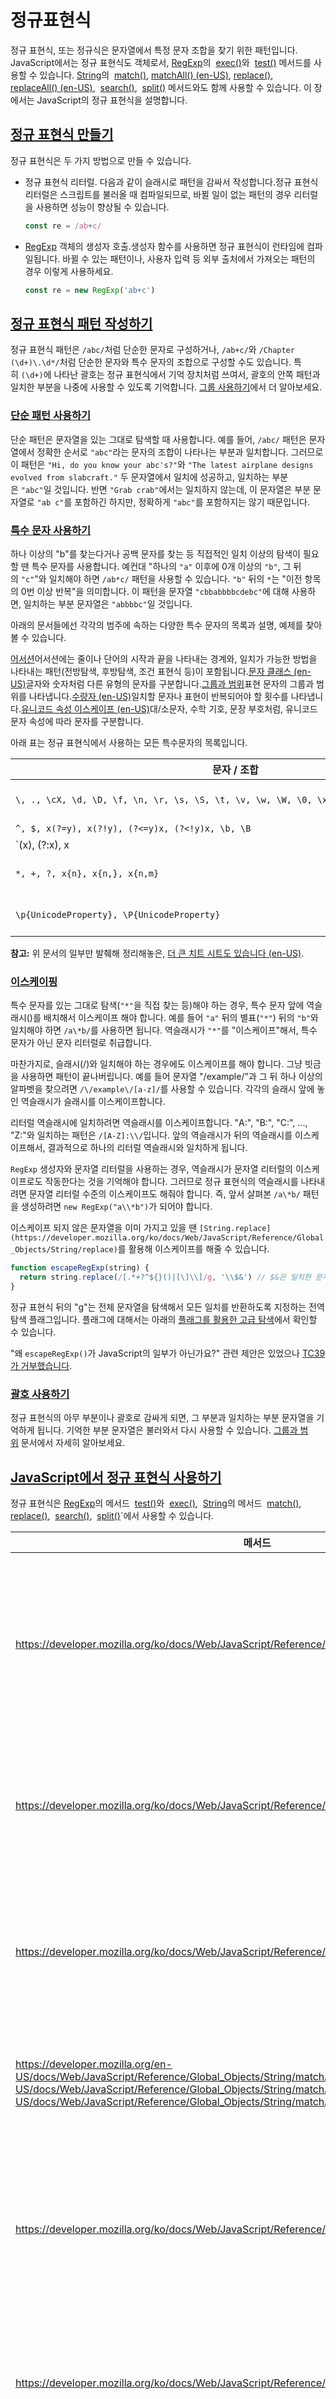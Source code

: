 
# 정규표현식


정규 표현식, 또는 정규식은 문자열에서 특정 문자 조합을 찾기 위한 패턴입니다. JavaScript에서는 정규 표현식도 객체로서,
[RegExp](https://developer.mozilla.org/ko/docs/Web/JavaScript/Reference/Global_Objects/RegExp)의 
[exec()](https://developer.mozilla.org/ko/docs/Web/JavaScript/Reference/Global_Objects/RegExp/exec)와 
[test()](https://developer.mozilla.org/ko/docs/Web/JavaScript/Reference/Global_Objects/RegExp/test) 메서드를 사용할 수 있습니다.
[String](https://developer.mozilla.org/ko/docs/Web/JavaScript/Reference/Global_Objects/String)의 
[match()](https://developer.mozilla.org/ko/docs/Web/JavaScript/Reference/Global_Objects/String/match),
[matchAll() (en-US)](https://developer.mozilla.org/en-US/docs/Web/JavaScript/Reference/Global_Objects/String/matchAll),
[replace()](https://developer.mozilla.org/ko/docs/Web/JavaScript/Reference/Global_Objects/String/replace), 
[replaceAll() (en-US)](https://developer.mozilla.org/en-US/docs/Web/JavaScript/Reference/Global_Objects/String/replaceAll), 
[search()](https://developer.mozilla.org/ko/docs/Web/JavaScript/Reference/Global_Objects/String/search), 
[split()](https://developer.mozilla.org/ko/docs/Web/JavaScript/Reference/Global_Objects/String/split) 메서드와도 함께 사용할 수 있습니다. 이 장에서는 JavaScript의 정규 표현식을 설명합니다.

## [정규 표현식 만들기](https://developer.mozilla.org/ko/docs/Web/JavaScript/Guide/Regular_Expressions#%EC%A0%95%EA%B7%9C_%ED%91%9C%ED%98%84%EC%8B%9D_%EB%A7%8C%EB%93%A4%EA%B8%B0)

정규 표현식은 두 가지 방법으로 만들 수 있습니다.

- 정규 표현식 리터럴. 다음과 같이 슬래시로 패턴을 감싸서 작성합니다.정규 표현식 리터럴은 스크립트를 불러올 때 컴파일되므로, 바뀔 일이 없는 패턴의 경우 리터럴을 사용하면 성능이 향상될 수 있습니다.
    
    ```jsx
    const re = /ab+c/
    ```
    
- [RegExp](https://developer.mozilla.org/ko/docs/Web/JavaScript/Reference/Global_Objects/RegExp) 객체의 생성자 호출.생성자 함수를 사용하면 정규 표현식이 런타임에 컴파일됩니다. 바뀔 수 있는 패턴이나, 사용자 입력 등 외부 출처에서 가져오는 패턴의 경우 이렇게 사용하세요.
    
    ```jsx
    const re = new RegExp('ab+c')
    ```
    

## [정규 표현식 패턴 작성하기](https://developer.mozilla.org/ko/docs/Web/JavaScript/Guide/Regular_Expressions#%EC%A0%95%EA%B7%9C_%ED%91%9C%ED%98%84%EC%8B%9D_%ED%8C%A8%ED%84%B4_%EC%9E%91%EC%84%B1%ED%95%98%EA%B8%B0)

정규 표현식 패턴은 `/abc/`처럼 단순한 문자로 구성하거나, `/ab+c/`와 `/Chapter (\d+)\.\d*/`처럼 단순한 문자와 특수 문자의 조합으로 구성할 수도 있습니다. 특히 `(\d+)`에 나타난 괄호는 정규 표현식에서 기억 장치처럼 쓰여서, 괄호의 안쪽 패턴과 일치한 부분을 나중에 사용할 수 있도록 기억합니다. [그룹 사용하기](https://developer.mozilla.org/ko/docs/Web/JavaScript/Guide/Regular_Expressions/Groups_and_Backreferences#using_groups)에서 더 알아보세요.

### [단순 패턴 사용하기](https://developer.mozilla.org/ko/docs/Web/JavaScript/Guide/Regular_Expressions#%EB%8B%A8%EC%88%9C_%ED%8C%A8%ED%84%B4_%EC%82%AC%EC%9A%A9%ED%95%98%EA%B8%B0)

단순 패턴은 문자열을 있는 그대로 탐색할 때 사용합니다. 예를 들어, `/abc/` 패턴은 문자열에서 정확한 순서로 `"abc"`라는 문자의 조합이 나타나는 부분과 일치합니다. 그러므로 이 패턴은 `"Hi, do you know your abc's?"`와 `"The latest airplane designs evolved from slabcraft."` 두 문자열에서 일치에 성공하고, 일치하는 부분은 `"abc"`일 것입니다. 반면 `"Grab crab"`에서는 일치하지 않는데, 이 문자열은 부분 문자열로 `"ab c"`를 포함하긴 하지만, 정확하게 `"abc"`를 포함하지는 않기 때문입니다.

### [특수 문자 사용하기](https://developer.mozilla.org/ko/docs/Web/JavaScript/Guide/Regular_Expressions#%ED%8A%B9%EC%88%98_%EB%AC%B8%EC%9E%90_%EC%82%AC%EC%9A%A9%ED%95%98%EA%B8%B0)

하나 이상의 "b"를 찾는다거나 공백 문자를 찾는 등 직접적인 일치 이상의 탐색이 필요할 땐 특수 문자를 사용합니다. 예컨대 "하나의 `"a"` 이후에 0개 이상의 `"b"`, 그 뒤의 `"c"`"와 일치해야 하면 `/ab*c/` 패턴을 사용할 수 있습니다. `"b"` 뒤의 `*`는 "이전 항목의 0번 이상 반복"을 의미합니다. 이 패턴을 문자열 `"cbbabbbbcdebc"`에 대해 사용하면, 일치하는 부분 문자열은 `"abbbbc"`일 것입니다.

아래의 문서들에선 각각의 범주에 속하는 다양한 특수 문자의 목록과 설명, 예제를 찾아볼 수 있습니다.

[어서션](https://developer.mozilla.org/ko/docs/Web/JavaScript/Guide/Regular_Expressions/Assertions)어서션에는 줄이나 단어의 시작과 끝을 나타내는 경계와, 일치가 가능한 방법을 나타내는 패턴(전방탐색, 후방탐색, 조건 표현식 등)이 포함됩니다.[문자 클래스 (en-US)](https://developer.mozilla.org/en-US/docs/Web/JavaScript/Guide/Regular_Expressions/Character_Classes)글자와 숫자처럼 다른 유형의 문자를 구분합니다.[그룹과 범위](https://developer.mozilla.org/ko/docs/Web/JavaScript/Guide/Regular_Expressions/Groups_and_Backreferences)표현 문자의 그룹과 범위를 나타냅니다.[수량자 (en-US)](https://developer.mozilla.org/en-US/docs/Web/JavaScript/Guide/Regular_Expressions/Quantifiers)일치할 문자나 표현이 반복되어야 할 횟수를 나타냅니다.[유니코드 속성 이스케이프 (en-US)](https://developer.mozilla.org/en-US/docs/Web/JavaScript/Guide/Regular_Expressions/Unicode_Property_Escapes)대/소문자, 수학 기호, 문장 부호처럼, 유니코드 문자 속성에 따라 문자를 구분합니다.

아래 표는 정규 표현식에서 사용하는 모든 특수문자의 목록입니다.

| 문자 / 조합 | 문서 |
| --- | --- |
| `\, ., \cX, \d, \D, \f, \n, \r, \s, \S, \t, \v, \w, \W, \0, \xhh, \uhhhh, \uhhhhh, [\b]` | https://developer.mozilla.org/en-US/docs/Web/JavaScript/Guide/Regular_Expressions/Character_Classeshttps://developer.mozilla.org/en-US/docs/Web/JavaScript/Guide/Regular_Expressions/Character_Classes |
| `^, $, x(?=y), x(?!y), (?<=y)x, (?<!y)x, \b, \B `| https://developer.mozilla.org/ko/docs/Web/JavaScript/Guide/Regular_Expressions/Assertions |
| `(x), (?:x), x|y, [xyz], [^xyz], \Number `| https://developer.mozilla.org/ko/docs/Web/JavaScript/Guide/Regular_Expressions/Groups_and_Backreferences |
| `*, +, ?, x{n}, x{n,}, x{n,m} `| https://developer.mozilla.org/en-US/docs/Web/JavaScript/Guide/Regular_Expressions/Quantifiershttps://developer.mozilla.org/en-US/docs/Web/JavaScript/Guide/Regular_Expressions/Quantifiers |
| `\p{UnicodeProperty}, \P{UnicodeProperty} `| https://developer.mozilla.org/en-US/docs/Web/JavaScript/Guide/Regular_Expressions/Unicode_Property_Escapeshttps://developer.mozilla.org/en-US/docs/Web/JavaScript/Guide/Regular_Expressions/Unicode_Property_Escapes |

**참고:** 위 문서의 일부만 발췌해 정리해놓은, [더 큰 치트 시트도 있습니다 (en-US)](https://developer.mozilla.org/en-US/docs/Web/JavaScript/Guide/Regular_Expressions/Cheatsheet).

### [이스케이핑](https://developer.mozilla.org/ko/docs/Web/JavaScript/Guide/Regular_Expressions#%EC%9D%B4%EC%8A%A4%EC%BC%80%EC%9D%B4%ED%95%91)

특수 문자를 있는 그대로 탐색(`"*"`을 직접 찾는 등)해야 하는 경우, 특수 문자 앞에 역슬래시(\)를 배치해서 이스케이프 해야 합니다. 예를 들어 `"a"` 뒤의 별표(`"*"`) 뒤의 `"b"`와 일치해야 하면 `/a\*b/`를 사용하면 됩니다. 역슬래시가 `"*"`를 "이스케이프"해서, 특수 문자가 아닌 문자 리터럴로 취급합니다.

마찬가지로, 슬래시(/)와 일치해야 하는 경우에도 이스케이프를 해야 합니다. 그냥 빗금을 사용하면 패턴이 끝나버립니다. 예를 들어 문자열 "/example/"과 그 뒤 하나 이상의 알파벳을 찾으려면 `/\/example\/[a-z]/`를 사용할 수 있습니다. 각각의 슬래시 앞에 놓인 역슬래시가 슬래시를 이스케이프합니다.

리터럴 역슬래시에 일치하려면 역슬래시를 이스케이프합니다. "A:\", "B:\", "C:\", ..., "Z:\"와 일치하는 패턴은 `/[A-Z]:\\/`입니다. 앞의 역슬래시가 뒤의 역슬래시를 이스케이프해서, 결과적으로 하나의 리터럴 역슬래시와 일치하게 됩니다.

`RegExp` 생성자와 문자열 리터럴을 사용하는 경우, 역슬래시가 문자열 리터럴의 이스케이프로도 작동한다는 것을 기억해야 합니다. 그러므로 정규 표현식의 역슬래시를 나타내려면 문자열 리터럴 수준의 이스케이프도 해줘야 합니다. 즉, 앞서 살펴본 `/a\*b/` 패턴을 생성하려면 `new RegExp("a\\*b")`가 되어야 합니다.

이스케이프 되지 않은 문자열을 이미 가지고 있을 땐 `[String.replace](https://developer.mozilla.org/ko/docs/Web/JavaScript/Reference/Global_Objects/String/replace)`를 활용해 이스케이프를 해줄 수 있습니다.

```jsx
function escapeRegExp(string) {
  return string.replace(/[.*+?^${}()|[\]\\]/g, '\\$&') // $&은 일치한 문자열 전체를 의미
}
```

정규 표현식 뒤의 "g"는 전체 문자열을 탐색해서 모든 일치를 반환하도록 지정하는 전역 탐색 플래그입니다. 플래그에 대해서는 아래의 [플래그를 활용한 고급 탐색](https://developer.mozilla.org/ko/docs/Web/JavaScript/Guide/Regular_Expressions#%ED%94%8C%EB%9E%98%EA%B7%B8%EB%A5%BC_%ED%99%9C%EC%9A%A9%ED%95%9C_%EA%B3%A0%EA%B8%89_%ED%83%90%EC%83%89)에서 확인할 수 있습니다.

"왜 `escapeRegExp()`가 JavaScript의 일부가 아닌가요?" 관련 제안은 있었으나 [TC39가 거부했습니다](https://github.com/benjamingr/RegExp.escape/issues/37).

### [괄호 사용하기](https://developer.mozilla.org/ko/docs/Web/JavaScript/Guide/Regular_Expressions#%EA%B4%84%ED%98%B8_%EC%82%AC%EC%9A%A9%ED%95%98%EA%B8%B0)

정규 표현식의 아무 부분이나 괄호로 감싸게 되면, 그 부분과 일치하는 부분 문자열을 기억하게 됩니다. 기억한 부분 문자열은 불러와서 다시 사용할 수 있습니다. [그룹과 범위](https://developer.mozilla.org/ko/docs/Web/JavaScript/Guide/Regular_Expressions/Groups_and_Backreferences#%ea%b7%b8%eb%a3%b9_%ec%82%ac%ec%9a%a9%ed%95%98%ea%b8%b0) 문서에서 자세히 알아보세요.

## [JavaScript에서 정규 표현식 사용하기](https://developer.mozilla.org/ko/docs/Web/JavaScript/Guide/Regular_Expressions#javascript%EC%97%90%EC%84%9C_%EC%A0%95%EA%B7%9C_%ED%91%9C%ED%98%84%EC%8B%9D_%EC%82%AC%EC%9A%A9%ED%95%98%EA%B8%B0)

정규 표현식은 [RegExp](https://developer.mozilla.org/ko/docs/Web/JavaScript/Reference/Global_Objects/RegExp)의 메서드 
[test()](https://developer.mozilla.org/ko/docs/Web/JavaScript/Reference/Global_Objects/RegExp/test)와 
[exec()](https://developer.mozilla.org/ko/docs/Web/JavaScript/Reference/Global_Objects/RegExp/exec), 
[String](https://developer.mozilla.org/ko/docs/Web/JavaScript/Reference/Global_Objects/String)의 메서드 
[match()](https://developer.mozilla.org/ko/docs/Web/JavaScript/Reference/Global_Objects/String/match), 
[replace()](https://developer.mozilla.org/ko/docs/Web/JavaScript/Reference/Global_Objects/String/replace), 
[search()](https://developer.mozilla.org/ko/docs/Web/JavaScript/Reference/Global_Objects/String/search), 
[split()](https://developer.mozilla.org/ko/docs/Web/JavaScript/Reference/Global_Objects/String/split)`에서 사용할 수 있습니다.

| 메서드 | 설명 |
| --- | --- |
| https://developer.mozilla.org/ko/docs/Web/JavaScript/Reference/Global_Objects/RegExp/exec | 문자열에서 일치하는 부분을 탐색합니다. 일치 정보를 나타내는 배열, 또는 일치가 없는 경우 null을 반환합니다. |
| https://developer.mozilla.org/ko/docs/Web/JavaScript/Reference/Global_Objects/RegExp/test | 문자열에 일치하는 부분이 있는지 확인합니다. true 또는 false를 반환합니다. |
| https://developer.mozilla.org/ko/docs/Web/JavaScript/Reference/Global_Objects/String/match | 캡처 그룹을 포함해서 모든 일치를 담은 배열을 반환합니다. 일치가 없으면 null을 반환합니다. |
| https://developer.mozilla.org/en-US/docs/Web/JavaScript/Reference/Global_Objects/String/matchAllhttps://developer.mozilla.org/en-US/docs/Web/JavaScript/Reference/Global_Objects/String/matchAllhttps://developer.mozilla.org/en-US/docs/Web/JavaScript/Reference/Global_Objects/String/matchAll | 캡처 그룹을 포함해서 모든 일치를 담은 반복기를 반환합니다. |
| https://developer.mozilla.org/ko/docs/Web/JavaScript/Reference/Global_Objects/String/search | 문자열에서 일치하는 부분을 탐색합니다. 일치하는 부분의 인덱스, 또는 일치가 없는 경우 -1을 반환합니다. |
| https://developer.mozilla.org/ko/docs/Web/JavaScript/Reference/Global_Objects/String/replace | 문자열에서 일치하는 부분을 탐색하고, 그 부분을 대체 문자열로 바꿉니다. |
| https://developer.mozilla.org/en-US/docs/Web/JavaScript/Reference/Global_Objects/String/replaceAllhttps://developer.mozilla.org/en-US/docs/Web/JavaScript/Reference/Global_Objects/String/replaceAllhttps://developer.mozilla.org/en-US/docs/Web/JavaScript/Reference/Global_Objects/String/replaceAll | 문자열에서 일치하는 부분을 모두 탐색하고, 모두 대체 문자열로 바꿉니다. |
| https://developer.mozilla.org/ko/docs/Web/JavaScript/Reference/Global_Objects/String/split | 정규 표현식 또는 문자열 리터럴을 사용해서 문자열을 부분 문자열의 배열로 나눕니다. |

문자열 내부에 패턴과 일치하는 부분이 존재하는지만 알아내려면 `test()`나 `search()` 메서드를 사용하세요. 더 느리더라도 일치에 관한 추가 정보가 필요하면 `exec()`과 `match()` 메서드를 사용하세요. 일치하는 부분이 존재하면, `exec()`과 `match()`는 일치에 관한 데이터를 포함한 배열을 반환하고, 일치에 사용한 정규 표현식 객체의 속성을 업데이트합니다. 일치하지 못한 경우 `null`을 반환합니다. (`null`은 조건 평가 시 `false`와 같습니다)

아래의 예제에서는, 문자열에서 일치하는 부분을 찾기 위해 `exec()` 메서드를 사용합니다.

```jsx
const myRe = /d(b+)d/g;
const myArray = myRe.exec('cdbbdbsbz');
```

만약 정규 표현식 객체의 속성에 접근할 필요가 없으면 아래와 같이 짧게 쓸 수도 있습니다.

```jsx
const myArray = /d(b+)d/g.exec('cdbbdbsbz');
// 'cdbbdbsbz'.match(/d(b+)d/g); 와 비슷하지만,
// 'cdbbdbsbz'.match(/d(b+)d/g)의 반환 값은 [ 'dbbd' ]인 반면
// /d(b+)d/g.exec('cdbbdbsbz')의 반환 값은 [ 'dbbd', 'bb', index: 1, input: 'cdbbdbsbz' 
```

(아래의 `[exec()`과 전역 탐색 플래그 사용하기](https://developer.mozilla.org/ko/docs/Web/JavaScript/Guide/Regular_Expressions#exec%EA%B3%BC_%EC%A0%84%EC%97%AD_%ED%83%90%EC%83%89_%ED%94%8C%EB%9E%98%EA%B7%B8_%EC%82%AC%EC%9A%A9%ED%95%98%EA%B8%B0)에서 동작 방식의 차이에 대해 더 알아보세요)

정규 표현식을 문자열에서 만들고 싶으면 아래처럼 사용할 수도 있습니다.

```jsx
const myRe = new RegExp('d(b+)d', 'g');
const myArray = myRe.exec('cdbbdbsbz');
```

아래의 표는 위 스크립트에서 일치를 성공한 후, 반환하는 배열과 업데이트되는 정규 표현식 객체의 속성입니다.

| 객체 | 속성 또는 인덱스 | 설명 | 위 예제에서의 값 |
| --- | --- | --- | --- |
| myArray |  | 일치한 문자열 및 기억한 모든 부분 문자열. | ['dbbd', 'bb', index: 1, input: 'cdbbdbsbz'] |
| index | 일치한 부분이 주어진 문자열에서 위치한 인덱스. (0부터 시작) | 1 |  |
| input | 주어진 원본 문자열. | 'cdbbdbsbz' |  |
| [0] | 마지막으로 일치한 부분 문자열. | 'dbbd' |  |
| myRe | lastIndex | 다음 일치를 시작할 인덱스. (g 옵션을 지정한 정규 표현식의 경우에만 설정됩니다. https://developer.mozilla.org/ko/docs/Web/JavaScript/Guide/Regular_Expressions#%ED%94%8C%EB%9E%98%EA%B7%B8%EB%A5%BC_%ED%99%9C%EC%9A%A9%ED%95%9C_%EA%B3%A0%EA%B8%89_%ED%83%90%EC%83%89을 참고하세요) | 5 |
| source | 패턴의 텍스트. 정규 표현식이 생성될 때 갱신됩니다. 실행 시점에는 갱신되지 않습니다. | 'd(b+)d' |  |

위 예제의 두 번째 형태처럼, 정규 표현식 객체를 변수에 대입하지 않고도 사용할 수 있습니다. 하지만, 이러면 매 사용마다 정규 표현식 객체가 새로 생성되며, 업데이트되는 속성에 접근할 수 없습니다. 다음과 같은 코드를 생각해보겠습니다.

```jsx
const myRe = /d(b+)d/g;
const myArray = myRe.exec('cdbbdbsbz');
console.log(`lastIndex의 값은 ${myRe.lastIndex}`);

// "lastIndex의 값은 5
```

그러나 위의 코드 대신 아래 코드를 사용하게 되면...

```jsx
const myArray = /d(b+)d/g.exec('cdbbdbsbz');
console.log(`lastIndex의 값은 ${/d(b+)d/g.lastIndex}`);

// "lastIndex의 값은 0"
```

두 개의 `/d(b+)d/g` 는 서로 다른 정규 표현식 객체이므로 별개의 `lastIndex` 속성을 갖습니다. 정규 표현식 객체의 속성에 접근해야 하면, 우선 변수에 할당하세요.

### [플래그를 활용한 고급 탐색](https://developer.mozilla.org/ko/docs/Web/JavaScript/Guide/Regular_Expressions#%ED%94%8C%EB%9E%98%EA%B7%B8%EB%A5%BC_%ED%99%9C%EC%9A%A9%ED%95%9C_%EA%B3%A0%EA%B8%89_%ED%83%90%EC%83%89)

정규 표현식은 전역 탐색이나 대소문자 무시와 같은 특성을 지정하는 플래그를 가질 수 있습니다. 플래그는 단독으로 사용할 수도 있고, 순서에 상관 없이 한꺼번에 여럿을 지정할 수도 있습니다.

| 플래그 | 설명 | 대응하는 속성 |
| --- | --- | --- |
| d | 부분 문자열 일치에 대해 인덱스 생성. | https://developer.mozilla.org/en-US/docs/Web/JavaScript/Reference/Global_Objects/RegExp/hasIndiceshttps://developer.mozilla.org/en-US/docs/Web/JavaScript/Reference/Global_Objects/RegExp/hasIndiceshttps://developer.mozilla.org/en-US/docs/Web/JavaScript/Reference/Global_Objects/RegExp/hasIndices |
| g | 전역 탐색. | https://developer.mozilla.org/en-US/docs/Web/JavaScript/Reference/Global_Objects/RegExp/globalhttps://developer.mozilla.org/en-US/docs/Web/JavaScript/Reference/Global_Objects/RegExp/globalhttps://developer.mozilla.org/en-US/docs/Web/JavaScript/Reference/Global_Objects/RegExp/global |
| i | 대소문자를 구분하지 않음. | https://developer.mozilla.org/en-US/docs/Web/JavaScript/Reference/Global_Objects/RegExp/ignoreCasehttps://developer.mozilla.org/en-US/docs/Web/JavaScript/Reference/Global_Objects/RegExp/ignoreCasehttps://developer.mozilla.org/en-US/docs/Web/JavaScript/Reference/Global_Objects/RegExp/ignoreCase |
| m | 여러 줄에 걸쳐 탐색. | https://developer.mozilla.org/en-US/docs/Web/JavaScript/Reference/Global_Objects/RegExp/multilinehttps://developer.mozilla.org/en-US/docs/Web/JavaScript/Reference/Global_Objects/RegExp/multilinehttps://developer.mozilla.org/en-US/docs/Web/JavaScript/Reference/Global_Objects/RegExp/multiline |
| s | 개행 문자가 .과 일치함. | https://developer.mozilla.org/ko/docs/Web/JavaScript/Reference/Global_Objects/RegExp/dotAll |
| u | "unicode", 패턴을 유니코드 코드 포인트의 시퀀스로 간주함. | https://developer.mozilla.org/en-US/docs/Web/JavaScript/Reference/Global_Objects/RegExp/unicodehttps://developer.mozilla.org/en-US/docs/Web/JavaScript/Reference/Global_Objects/RegExp/unicodehttps://developer.mozilla.org/en-US/docs/Web/JavaScript/Reference/Global_Objects/RegExp/unicode |
| y | "접착" 탐색, 대상 문자열의 현재 위치에서 탐색을 시작함. https://developer.mozilla.org/en-US/docs/Web/JavaScript/Reference/Global_Objects/RegExp/stickyhttps://developer.mozilla.org/en-US/docs/Web/JavaScript/Reference/Global_Objects/RegExp/stickyhttps://developer.mozilla.org/en-US/docs/Web/JavaScript/Reference/Global_Objects/RegExp/sticky를 참고하세요. | https://developer.mozilla.org/en-US/docs/Web/JavaScript/Reference/Global_Objects/RegExp/stickyhttps://developer.mozilla.org/en-US/docs/Web/JavaScript/Reference/Global_Objects/RegExp/stickyhttps://developer.mozilla.org/en-US/docs/Web/JavaScript/Reference/Global_Objects/RegExp/sticky |

플래그는 다음과 같은 구문으로 정규 표현식에 지정할 수 있습니다.

```jsx
const re = /pattern/flags;
```

생성자를 사용할 경우 이렇게 지정합니다.

```jsx
const re = new RegExp('pattern', 'flags');
``Copy to Clipboard
```

플래그는 정규식과 완전히 합쳐지므로 나중에 추가하거나 제거할 수 없습니다.

예를 들어, `re = /\w+\s/g`는 한 개 이상의 글자와 그 뒤의 공백 하나를, 문자열 전체에 대해 탐색합니다.

```jsx
const re = /\w+\s/g;
const str = 'fee fi fo fum';
const myArray = str.match(re);
console.log(myArray);

// ["fee ", "fi ", "fo "]
```

아래 코드는...

```jsx
const re = /\w+\s/g;
```

이렇게 생성자를 사용하도록 바꿀 수도 있습니다.

```jsx
const re = new RegExp('\\w+\\s', 'g');
```

두 구문 모두 동일한 결과를 낳습니다.

`m` 플래그는 여러 줄에 걸친 입력 문자열을 여러 줄로 취급하게 합니다. 달리 말해, `m` 플래그를 지정할 경우, `^`와 `$`는 각각 전체 입력 문자열의 시작과 끝이 아니라, 각 줄의 시작과 끝에 대응하게 됩니다.

### exec()과 전역 탐색 플래그 사용하기

`[RegExp.prototype.exec()](https://developer.mozilla.org/ko/docs/Web/JavaScript/Reference/Global_Objects/RegExp/exec)` 메서드와 `g` 플래그를 사용하면, 일치한 부분 문자열들과 각각의 인덱스를 하나씩 순차적으로 반환합니다.

```jsx
const str = 'fee fi fo fum'
const re = /\w+\s/g

console.log(re.exec(str)) // ["fee ", index: 0, input: "fee fi fo fum"]
console.log(re.exec(str)) // ["fi ", index: 4, input: "fee fi fo fum"]
console.log(re.exec(str)) // ["fo ", index: 7, input: "fee fi fo fum"]
console.log(re.exec(str)) // null
```

반면, `[String.prototype.match()](https://developer.mozilla.org/ko/docs/Web/JavaScript/Reference/Global_Objects/String/match)` 메서드는 모든 일치를 한 번에 반환하지만, 각각의 인덱스는 포함하지 않습니다.

```jsx
console.log(str.match(re)) // ["fee ", "fi ", "fo "]
```

출처: [https://developer.mozilla.org/ko/docs/Web/JavaScript/Guide/Regular_Expressions](https://developer.mozilla.org/ko/docs/Web/JavaScript/Guide/Regular_Expressions)